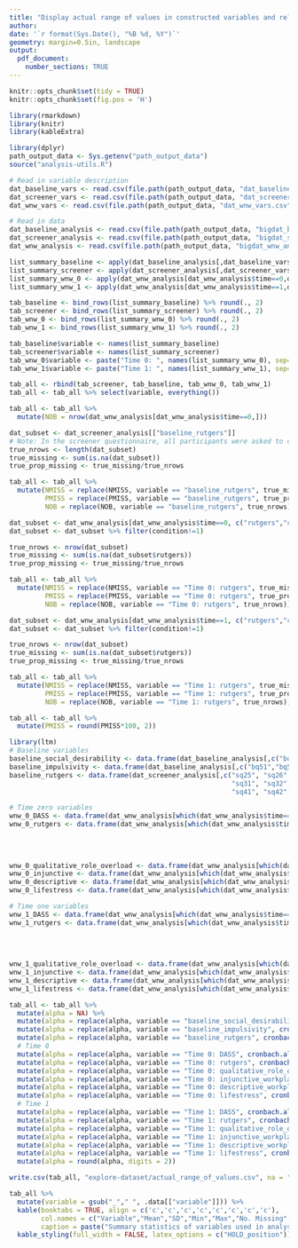 ```yaml
---
title: "Display actual range of values in constructed variables and reliability"
author: 
date: '`r format(Sys.Date(), "%B %d, %Y")`'
geometry: margin=0.5in, landscape
output: 
  pdf_document:
    number_sections: TRUE
---
```



```r
knitr::opts_chunk$set(tidy = TRUE)
knitr::opts_chunk$set(fig.pos = 'H')
```


```r
library(rmarkdown)
library(knitr)
library(kableExtra)
```

```r
library(dplyr)
path_output_data <- Sys.getenv("path_output_data")
source("analysis-utils.R")

# Read in variable description
dat_baseline_vars <- read.csv(file.path(path_output_data, "dat_baseline_vars.csv"), header = TRUE)
dat_screener_vars <- read.csv(file.path(path_output_data, "dat_screener_vars.csv"), header = TRUE)
dat_wnw_vars <- read.csv(file.path(path_output_data, "dat_wnw_vars.csv"), header = TRUE)

# Read in data
dat_baseline_analysis <- read.csv(file.path(path_output_data, "bigdat_baseline_analysis.csv"), header = TRUE)
dat_screener_analysis <- read.csv(file.path(path_output_data, "bigdat_screener_analysis.csv"), header = TRUE)
dat_wnw_analysis <- read.csv(file.path(path_output_data, "bigdat_wnw_analysis.csv"), header = TRUE)
```

```r
list_summary_baseline <- apply(dat_baseline_analysis[,dat_baseline_vars$new_var_name], 2, ColumnSummary)
list_summary_screener <- apply(dat_screener_analysis[,dat_screener_vars$new_var_name], 2, ColumnSummary)
list_summary_wnw_0 <- apply(dat_wnw_analysis[dat_wnw_analysis$time==0,dat_wnw_vars$new_var_name], 2, ColumnSummary)
list_summary_wnw_1 <- apply(dat_wnw_analysis[dat_wnw_analysis$time==1,dat_wnw_vars$new_var_name], 2, ColumnSummary)
```

```r
tab_baseline <- bind_rows(list_summary_baseline) %>% round(., 2)
tab_screener <- bind_rows(list_summary_screener) %>% round(., 2)
tab_wnw_0 <- bind_rows(list_summary_wnw_0) %>% round(., 2)
tab_wnw_1 <- bind_rows(list_summary_wnw_1) %>% round(., 2)
```


```r
tab_baseline$variable <- names(list_summary_baseline)
tab_screener$variable <- names(list_summary_screener)
tab_wnw_0$variable <- paste("Time 0: ", names(list_summary_wnw_0), sep="")
tab_wnw_1$variable <- paste("Time 1: ", names(list_summary_wnw_1), sep="")

tab_all <- rbind(tab_screener, tab_baseline, tab_wnw_0, tab_wnw_1)
tab_all <- tab_all %>% select(variable, everything())
```

```r
tab_all <- tab_all %>% 
  mutate(NOB = nrow(dat_wnw_analysis[dat_wnw_analysis$time==0,]))
```


```r
dat_subset <- dat_screener_analysis[["baseline_rutgers"]]
# Note: In the screener questionnaire, all participants were asked to complete RAPI
true_nrows <- length(dat_subset)
true_missing <- sum(is.na(dat_subset))
true_prop_missing <- true_missing/true_nrows
```

```r
tab_all <- tab_all %>%
  mutate(NMISS = replace(NMISS, variable == "baseline_rutgers", true_missing),
         PMISS = replace(PMISS, variable == "baseline_rutgers", true_prop_missing),
         NOB = replace(NOB, variable == "baseline_rutgers", true_nrows))
```



```r
dat_subset <- dat_wnw_analysis[dat_wnw_analysis$time==0, c("rutgers","condition")]
dat_subset <- dat_subset %>% filter(condition!=1)

true_nrows <- nrow(dat_subset)
true_missing <- sum(is.na(dat_subset$rutgers))
true_prop_missing <- true_missing/true_nrows
```

```r
tab_all <- tab_all %>%
  mutate(NMISS = replace(NMISS, variable == "Time 0: rutgers", true_missing),
         PMISS = replace(PMISS, variable == "Time 0: rutgers", true_prop_missing),
         NOB = replace(NOB, variable == "Time 0: rutgers", true_nrows))
```

```r
dat_subset <- dat_wnw_analysis[dat_wnw_analysis$time==1, c("rutgers","condition")]
dat_subset <- dat_subset %>% filter(condition!=1)

true_nrows <- nrow(dat_subset)
true_missing <- sum(is.na(dat_subset$rutgers))
true_prop_missing <- true_missing/true_nrows
```

```r
tab_all <- tab_all %>%
  mutate(NMISS = replace(NMISS, variable == "Time 1: rutgers", true_missing),
         PMISS = replace(PMISS, variable == "Time 1: rutgers", true_prop_missing),
         NOB = replace(NOB, variable == "Time 1: rutgers", true_nrows))
```


```r
tab_all <- tab_all %>%
  mutate(PMISS = round(PMISS*100, 2))
```


```r
library(ltm)
# Baseline variables
baseline_social_desirability <- data.frame(dat_baseline_analysis[,c("bq62","bq63","bq64","bq65","bq66","bq67","bq68","bq69","bq70","bq71")])
baseline_impulsivity <- data.frame(dat_baseline_analysis[,c("bq51","bq52","bq53","bq54")])
baseline_rutgers <- data.frame(dat_screener_analysis[,c("sq25", "sq26", "sq27", "sq28", "sq29", "sq30", 
                                                        "sq31", "sq32", "sq33", "sq34", "sq35", "sq36", "sq37", "sq38", "sq39", "sq40", 
                                                        "sq41", "sq42", "sq43", "sq44")])

# Time zero variables
wnw_0_DASS <- data.frame(dat_wnw_analysis[which(dat_wnw_analysis$time==0),c("wnw28","wnw29","wnw30","wnw31","wnw32")])
wnw_0_rutgers <- data.frame(dat_wnw_analysis[which(dat_wnw_analysis$time==0),c("wnw41", "wnw42", "wnw43", "wnw44",
                                                                               "wnw45", "wnw46", "wnw47", "wnw48",
                                                                               "wnw49", "wnw50", "wnw51", "wnw52",
                                                                               "wnw53", "wnw54", "wnw55", "wnw56",
                                                                               "wnw57", "wnw58", "wnw59")])
wnw_0_qualitative_role_overload <- data.frame(dat_wnw_analysis[which(dat_wnw_analysis$time==0),c("wnw82","wnw83","wnw84")])
wnw_0_injunctive <- data.frame(dat_wnw_analysis[which(dat_wnw_analysis$time==0),c("wnw111","wnw114")])
wnw_0_descriptive <- data.frame(dat_wnw_analysis[which(dat_wnw_analysis$time==0),c("wnw116","wnw117")])
wnw_0_lifestress <- data.frame(dat_wnw_analysis[which(dat_wnw_analysis$time==0),c("wnw12", "wnw13", "wnw14", "qwnw15")])

# Time one variables
wnw_1_DASS <- data.frame(dat_wnw_analysis[which(dat_wnw_analysis$time==1),c("wnw28","wnw29","wnw30","wnw31","wnw32")])
wnw_1_rutgers <- data.frame(dat_wnw_analysis[which(dat_wnw_analysis$time==1),c("wnw41", "wnw42", "wnw43", "wnw44",
                                                                               "wnw45", "wnw46", "wnw47", "wnw48",
                                                                               "wnw49", "wnw50", "wnw51", "wnw52",
                                                                               "wnw53", "wnw54", "wnw55", "wnw56",
                                                                               "wnw57", "wnw58", "wnw59")])
wnw_1_qualitative_role_overload <- data.frame(dat_wnw_analysis[which(dat_wnw_analysis$time==1),c("wnw82","wnw83","wnw84")])
wnw_1_injunctive <- data.frame(dat_wnw_analysis[which(dat_wnw_analysis$time==1),c("wnw111","wnw114")])
wnw_1_descriptive <- data.frame(dat_wnw_analysis[which(dat_wnw_analysis$time==1),c("wnw116","wnw117")])
wnw_1_lifestress <- data.frame(dat_wnw_analysis[which(dat_wnw_analysis$time==1),c("wnw12", "wnw13", "wnw14", "qwnw15")])

tab_all <- tab_all %>%
  mutate(alpha = NA) %>%
  mutate(alpha = replace(alpha, variable == "baseline_social_desirability", cronbach.alpha(baseline_social_desirability, na.rm=TRUE)[["alpha"]])) %>%
  mutate(alpha = replace(alpha, variable == "baseline_impulsivity", cronbach.alpha(baseline_impulsivity, na.rm=TRUE)[["alpha"]])) %>%
  mutate(alpha = replace(alpha, variable == "baseline_rutgers", cronbach.alpha(baseline_rutgers, na.rm=TRUE)[["alpha"]])) %>%
  # Time 0
  mutate(alpha = replace(alpha, variable == "Time 0: DASS", cronbach.alpha(wnw_0_DASS, na.rm=TRUE)[["alpha"]])) %>%
  mutate(alpha = replace(alpha, variable == "Time 0: rutgers", cronbach.alpha(wnw_0_rutgers, na.rm=TRUE)[["alpha"]])) %>%
  mutate(alpha = replace(alpha, variable == "Time 0: qualitative_role_overload", cronbach.alpha(wnw_0_qualitative_role_overload, na.rm=TRUE)[["alpha"]])) %>%
  mutate(alpha = replace(alpha, variable == "Time 0: injunctive_workplace_norms", cronbach.alpha(wnw_0_injunctive, na.rm=TRUE)[["alpha"]])) %>%
  mutate(alpha = replace(alpha, variable == "Time 0: descriptive_workplace_norms", cronbach.alpha(wnw_0_descriptive, na.rm=TRUE)[["alpha"]])) %>%
  mutate(alpha = replace(alpha, variable == "Time 0: lifestress", cronbach.alpha(wnw_0_lifestress, na.rm=TRUE)[["alpha"]])) %>%
  # Time 1
  mutate(alpha = replace(alpha, variable == "Time 1: DASS", cronbach.alpha(wnw_1_DASS, na.rm=TRUE)[["alpha"]])) %>%
  mutate(alpha = replace(alpha, variable == "Time 1: rutgers", cronbach.alpha(wnw_1_rutgers, na.rm=TRUE)[["alpha"]])) %>%
  mutate(alpha = replace(alpha, variable == "Time 1: qualitative_role_overload", cronbach.alpha(wnw_1_qualitative_role_overload, na.rm=TRUE)[["alpha"]])) %>%
  mutate(alpha = replace(alpha, variable == "Time 1: injunctive_workplace_norms", cronbach.alpha(wnw_1_injunctive, na.rm=TRUE)[["alpha"]])) %>%
  mutate(alpha = replace(alpha, variable == "Time 1: descriptive_workplace_norms", cronbach.alpha(wnw_1_descriptive, na.rm=TRUE)[["alpha"]])) %>%
  mutate(alpha = replace(alpha, variable == "Time 1: lifestress", cronbach.alpha(wnw_1_lifestress, na.rm=TRUE)[["alpha"]])) %>%
  mutate(alpha = round(alpha, digits = 2))
```


```r
write.csv(tab_all, "explore-dataset/actual_range_of_values.csv", na = "", row.names=FALSE) 
```

```r
tab_all %>%
  mutate(variable = gsub("_"," ", .data[["variable"]])) %>%
  kable(booktabs = TRUE, align = c('c','c','c','c','c','c','c','c'),
        col.names = c("Variable","Mean","SD","Min","Max","No. Missing", "Percent Missing", "No. Participants", "Cronbach Alpha"),
        caption = paste("Summary statistics of variables used in analyses; Note that calculation of summary statistics displayed for the variables baseline RAPI and RAPI at time 0 and 1 were restricted to only those participants who reported (within the same survey) to have no drinking in the past month; Cronbach Alphas are denoted by `NA' when not applicable"), escape = FALSE) %>%
  kable_styling(full_width = FALSE, latex_options = c("HOLD_position"))  
```

